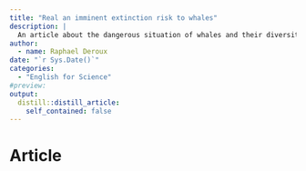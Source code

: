 ```yaml
---
title: "Real an imminent extinction risk to whales"
description: |
  An article about the dangerous situation of whales and their diversity.
author: 
  - name: Raphael Deroux
date: "`r Sys.Date()`"
categories:
  - "English for Science"
#preview: 
output:
  distill::distill_article:
    self_contained: false
---
```


# Article
